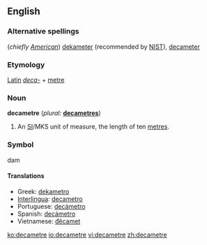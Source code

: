 ==English==

===Alternative spellings===
(''chiefly [[w:American English|American]]'') [[dekameter]] (recommended by [[w:NIST|NIST]]), [[decameter]]

===Etymology===
[[Latin]] ''[[deca-]]'' + [[metre]]

===Noun===
'''decametre'''  (''plural:'' '''[[decametres]]''')
#An [[SI#Abbreviation|SI]]/MKS unit of measure, the length of ten [[metre]]s.

===Symbol===
dam

====Translations====
*Greek: [[dekametro]]
*[[Interlingua]]: [[decametro]]
*Portuguese: [[decámetro]] {{m}}
*Spanish: [[decámetro]] {{m}}
*Vietnamese: [[đêcamet]]

[[ko:decametre]]
[[io:decametre]]
[[vi:decametre]]
[[zh:decametre]]